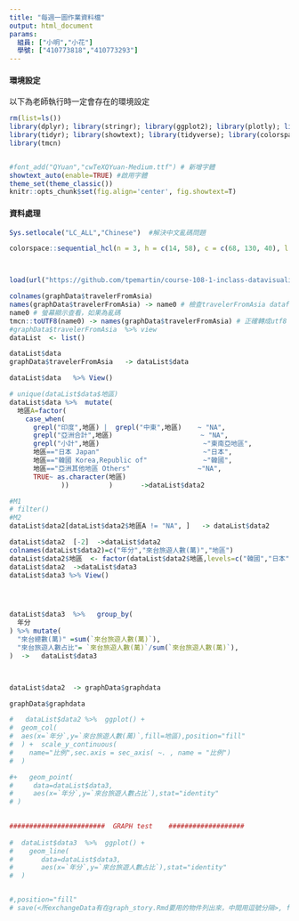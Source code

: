 ```yaml
---
title: "每週一圖作業資料檔"
output: html_document
params:
  組員: ["小明","小花"]  
  學號: ["410773818","410773293"]
---
```


#### 環境設定

以下為老師執行時一定會存在的環境設定
```r
rm(list=ls())
library(dplyr); library(stringr); library(ggplot2); library(plotly); library(lubridate); library(readr); library(colorspace); library(grDevices); library(shiny); library(shinyjs); library(scales)
library(tidyr); library(showtext); library(tidyverse); library(colorspace)
library(tmcn)


#font_add("QYuan","cwTeXQYuan-Medium.ttf") # 新增字體
showtext_auto(enable=TRUE) #啟用字體
theme_set(theme_classic())
knitr::opts_chunk$set(fig.align='center', fig.showtext=T)
```

#### 資料處理
  
```r
Sys.setlocale("LC_ALL","Chinese")  #解決中文亂碼問題

colorspace::sequential_hcl(n = 3, h = c(14, 58), c = c(68, 130, 40), l = c(25, 99), power = c(1.6, 1.3), register = "MY")



load(url("https://github.com/tpemartin/course-108-1-inclass-datavisualization/blob/master/%E4%BD%9C%E5%93%81%E5%B1%95%E7%A4%BA/homework1/graphData_homework2019-10-08_014.Rda?raw=true"))

colnames(graphData$travelerFromAsia)
names(graphData$travelerFromAsia) -> name0 # 檢查travelerFromAsia dataframe欄位名稱
name0 # 螢幕顯示查看，如果為亂碼
tmcn::toUTF8(name0) -> names(graphData$travelerFromAsia) # 正確轉成utf8 存回原欄位名稱
#graphData$travelerFromAsia  %>% view
dataList  <- list()

dataList$data   
graphData$travelerFromAsia   -> dataList$data   

dataList$data   %>% View()

# unique(dataList$data$地區)
dataList$data %>%  mutate(
  地區A=factor(
    case_when(
      grepl("印度",地區) |  grepl("中東",地區)    ~ "NA",
      grepl("亞洲合計",地區)                      ~ "NA",
      grepl("小計",地區)                          ~"東南亞地區", 
      地區=="日本 Japan"                          ~"日本",
      地區=="韓國 Korea,Republic of"              ~"韓國",
      地區=="亞洲其他地區 Others"                 ~"NA",
      TRUE~ as.character(地區)
             ))          )       ->dataList$data2        

#M1
# filter()
#M2
dataList$data2[dataList$data2$地區A != "NA", ]   -> dataList$data2  

dataList$data2  [-2]  ->dataList$data2
colnames(dataList$data2)=c("年分","來台旅遊人數(萬)","地區")
dataList$data2$地區  <- factor(dataList$data2$地區,levels=c("韓國","日本","東南亞地區","NA"))
dataList$data2  ->dataList$data3
dataList$data3 %>% View()




dataList$data3  %>%   group_by(
  年分
) %>% mutate(
  "來台總數(萬)" =sum(`來台旅遊人數(萬)`),
  "來台旅遊人數占比"= `來台旅遊人數(萬)`/sum(`來台旅遊人數(萬)`),
)  ->   dataList$data3



dataList$data2  -> graphData$graphdata

graphData$graphdata

#   dataList$data2 %>%  ggplot() +
#  geom_col(
#  aes(x=`年分`,y=`來台旅遊人數(萬)`,fill=地區),position="fill"
#  ) +  scale_y_continuous(
#    name="比例",sec.axis = sec_axis( ~. , name = "比例")
#  ) 

#+   geom_point(
#     data=dataList$data3,
#     aes(x=`年分`,y=`來台旅遊人數占比`),stat="identity"
# )
  

########################  GRAPH test    ###################
  
#  dataList$data3  %>%  ggplot() +
#    geom_line(
#       data=dataList$data3,
#       aes(x=`年分`,y=`來台旅遊人數占比`),stat="identity"
#  )


#,position="fill"
# save(<所exchangeData有在graph_story.Rmd要用的物件列出來，中間用逗號分隔>, file="graphData.Rda") # 此行放在最後一行
```







